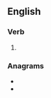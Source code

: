 ==English==

===Verb===
{{head|en|verb form}}

# {{en-past of|scour}}

===Anagrams===
* {{l|en|coursed}}
* {{l|en|sourced}}